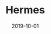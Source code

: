 ---
title: Hermes
category: Project
status: publish
date: 2019-10-01
slug: Automated service to distribute staking rewards for Delegates and voters
website: https://hermes.to
twitter:
logo: https://wp.gcap1.iotex.io/wp-content/uploads/2020/10/hermes-logo-1.png
featured_img: https://wp.gcap1.iotex.io/wp-content/uploads/2020/09/hermes-header.png
telegram:
---